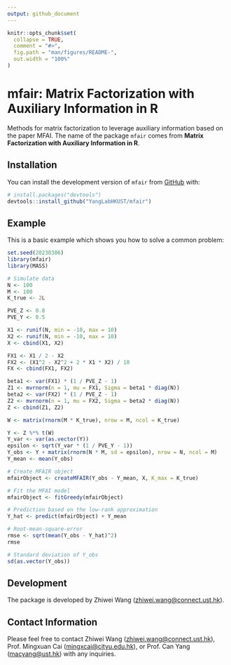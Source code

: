 ```yaml
---
output: github_document
---
```


<!-- README.md is generated from README.Rmd. Please edit that file -->

```r
knitr::opts_chunk$set(
  collapse = TRUE,
  comment = "#>",
  fig.path = "man/figures/README-",
  out.width = "100%"
)
```

# mfair: Matrix Factorization with Auxiliary Information in R

<!-- badges: start -->
<!-- badges: end -->

Methods for matrix factorization to leverage auxiliary information based on the paper MFAI.
The name of the package `mfair` comes from **Matrix Factorization with Auxiliary Information in R**.

## Installation

You can install the development version of `mfair` from [GitHub](https://github.com/) with:

``` r
# install.packages("devtools")
devtools::install_github("YangLabHKUST/mfair")
```

## Example

This is a basic example which shows you how to solve a common problem:

```r
set.seed(20230306)
library(mfair)
library(MASS)

# Simulate data
N <- 100
M <- 100
K_true <- 2L

PVE_Z <- 0.8
PVE_Y <- 0.5

X1 <- runif(N, min = -10, max = 10)
X2 <- runif(N, min = -10, max = 10)
X <- cbind(X1, X2)

FX1 <- X1 / 2 - X2
FX2 <- (X1^2 - X2^2 + 2 * X1 * X2) / 10
FX <- cbind(FX1, FX2)

beta1 <- var(FX1) * (1 / PVE_Z - 1)
Z1 <- mvrnorm(n = 1, mu = FX1, Sigma = beta1 * diag(N))
beta2 <- var(FX2) * (1 / PVE_Z - 1)
Z2 <- mvrnorm(n = 1, mu = FX2, Sigma = beta2 * diag(N))
Z <- cbind(Z1, Z2)

W <- matrix(rnorm(M * K_true), nrow = M, ncol = K_true)

Y <- Z %*% t(W)
Y_var <- var(as.vector(Y))
epsilon <- sqrt(Y_var * (1 / PVE_Y - 1))
Y_obs <- Y + matrix(rnorm(N * M, sd = epsilon), nrow = N, ncol = M)
Y_mean <- mean(Y_obs)

# Create MFAIR object
mfairObject <- createMFAIR(Y_obs - Y_mean, X, K_max = K_true)

# Fit the MFAI model
mfairObject <- fitGreedy(mfairObject)

# Prediction based on the low-rank approximation
Y_hat <- predict(mfairObject) + Y_mean

# Root-mean-square-error
rmse <- sqrt(mean(Y_obs - Y_hat)^2)
rmse

# Standard deviation of Y_obs
sd(as.vector(Y_obs))
```

## Development

The package is developed by Zhiwei Wang (<zhiwei.wang@connect.ust.hk>).

## Contact Information

Please feel free to contact Zhiwei Wang (<zhiwei.wang@connect.ust.hk>), Prof. Mingxuan Cai (<mingxcai@cityu.edu.hk>), or Prof. Can Yang (<macyang@ust.hk>) with any inquiries.
